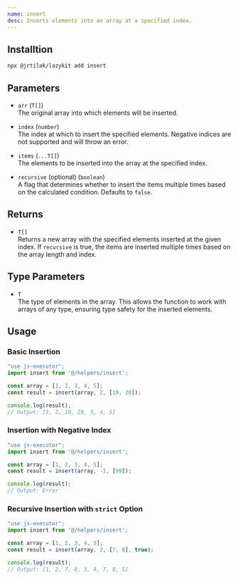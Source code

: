 ```yaml
---
name: insert
desc: Inserts elements into an array at a specified index.
---
```



<CodePreview methodName="insert"/>

## Installtion

```bash
npx @jrtilak/lazykit add insert
```

## Parameters

- `arr` (`T[]`)  
  The original array into which elements will be inserted.

- `index` (`number`)  
  The index at which to insert the specified elements. Negative indices are not supported and will throw an error.

- `items` (`...T[]`)  
  The elements to be inserted into the array at the specified index.

- `recursive` (optional) (`boolean`)  
  A flag that determines whether to insert the items multiple times based on the calculated condition. Defaults to `false`.

## Returns

- `T[]`  
  Returns a new array with the specified elements inserted at the given index. If `recursive` is true, the items are inserted multiple times based on the array length and index.

## Type Parameters

- `T`  
  The type of elements in the array. This allows the function to work with arrays of any type, ensuring type safety for the inserted elements.

## Usage

### Basic Insertion

```javascript
"use js-executor";
import insert from '@/helpers/insert';

const array = [1, 2, 3, 4, 5];
const result = insert(array, 2, [10, 20]);

console.log(result); 
// Output: [1, 2, 10, 20, 3, 4, 5]
```

### Insertion with Negative Index

```javascript
"use js-executor";
import insert from '@/helpers/insert';

const array = [1, 2, 3, 4, 5];
const result = insert(array, -1, [99]);

console.log(result); 
// Output: Error
```

### Recursive Insertion with `strict` Option

```javascript
"use js-executor";
import insert from '@/helpers/insert';

const array = [1, 2, 3, 4, 5];
const result = insert(array, 2, [7, 8], true);

console.log(result); 
// Output: [1, 2, 7, 8, 3, 4, 7, 8, 5]
```